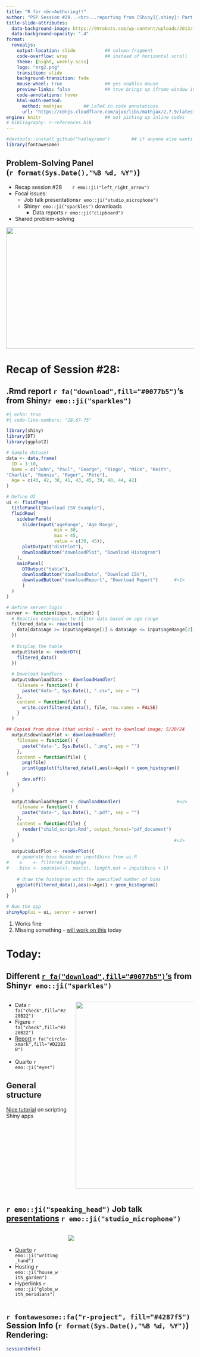 ```yaml
---
title: "R for <br>Authoring!!" 
author: "PSP Session #29...<br>...reporting from [Shiny]{.shiny}: Part II"
title-slide-attributes: 
  data-background-image: https://99robots.com/wp-content/uploads/2013/10/6-Copywriting-Tips-That-Will-Boost-Your-Conversion-Rates-scaled.jpg
  data-background-opacity: ".4"
format:
  revealjs:
    output-location: slide           ## column-fragment
    code-overflow: wrap              ## instead of horizontal scroll
    theme: [night, weekly.scss]
    logo: "erg2.png"
    transition: slide
    background-transition: fade
    mouse-wheel: true                ## yes enables mouse
    preview-links: false             ## true brings up iframe window instead of "site"
    code-annotations: hover 
    html-math-method: 
      method: mathjax        ## LaTeX in code annotations
      url: "https://cdnjs.cloudflare.com/ajax/libs/mathjax/2.7.9/latest.js?config=TeX-MML-AM_CHTML"
engine: knitr                        ## not picking up inline codes
# bibliography: r-references.bib
---
```


```r
#devtools::install_github("hadley/emo")        ## if anyone else wants to render
library(fontawesome)
```

## Problem-Solving Panel <br>(`r format(Sys.Date(),"%B %d, %Y")`)

::: {layout="[80,20]"}
::: first-column
-   Recap session #28&nbsp;&nbsp;&nbsp;&nbsp;&nbsp;&nbsp;&nbsp;`r emo::ji("left_right_arrow")`
-   Focal issues:
    - Job talk presentations`r emo::ji("studio_microphone")` 
    - [Shiny]{.shiny}`r emo::ji("sparkles")` downloads
      - Data reports `r emo::ji("clipboard")`
-   Shared problem-solving
:::

::: second-column
:::
:::

![](img/title28.JPG){.absolute top="170" right="-120" width="550" height="325"}

# Recap of Session #28: 

## .Rmd report `r fa("download",fill="#0077b5")`'s from [Shiny]{.shiny}`r emo::ji("sparkles")` 

```r
#| echo: true
#| code-line-numbers: "28,67-75"

library(shiny)
library(DT)
library(ggplot2)

# Sample dataset
data <- data.frame(
  ID = 1:10,
  Name = c("John", "Paul", "George", "Ringo", "Mick", "Keith",
"Charlie", "Ronnie", "Roger", "Pete"),
  Age = c(40, 42, 38, 41, 43, 45, 39, 40, 44, 42)
)

# Define UI
ui <- fluidPage(
  titlePanel("Download CSV Example"),
  fluidRow(
    sidebarPanel(
      sliderInput('ageRange', 'Age Range', 
                  min = 30, 
                  max = 45, 
                  value = c(30, 45)),
      plotOutput("distPlot"),
      downloadButton("downloadPlot", "Download Histogram")
    ),
    mainPanel(
      DTOutput("table"),
      downloadButton("downloadData", "Download CSV"),
      downloadButton("downloadReport", "Download Report")      #<1>
      )
  )
)

# Define server logic
server <- function(input, output) {
  # Reactive expression to filter data based on age range
  filtered_data <- reactive({
    data[data$Age >= input$ageRange[1] & data$Age <= input$ageRange[2], ]
  })
  
  # Display the table
  output$table <- renderDT({
    filtered_data()
  })
  
  # Download handlers
  output$downloadData <- downloadHandler(
    filename = function() {
      paste("data-", Sys.Date(), ".csv", sep = "")
    },
    content = function(file) {
      write.csv(filtered_data(), file, row.names = FALSE)
    }
  )

## Copied from above (that works) - want to download image; 5/28/24
  output$downloadPlot <- downloadHandler(          
    filename = function() {
      paste("data-", Sys.Date(), ".png", sep = "")
    },
    content = function(file) {
      png(file)
      print(ggplot(filtered_data(),aes(x=Age)) + geom_histogram()
)
      dev.off()
    }
  )
  
  output$downloadReport <- downloadHandler(                     #<2>
    filename = function() {
      paste("data-", Sys.Date(), ".pdf", sep = "")
    },
    content = function(file) {
      render("child_script.Rmd", output_format="pdf_document")
    }
  )                                                            #<2>
  
  output$distPlot <- renderPlot({
    # generate bins based on input$bins from ui.R
#    x    <- filtered_data$Age
#    bins <- seq(min(x), max(x), length.out = input$bins + 1)
    
    # draw the histogram with the specified number of bins
    ggplot(filtered_data(),aes(x=Age)) + geom_histogram()
  })
}

# Run the app
shinyApp(ui = ui, server = server)
```
1. Works fine
2. Missing something - [will work on this](https://stackoverflow.com/questions/65786335/how-can-you-make-customized-downloadable-reports-in-r-shiny) today

# Today: 

## Different [`r fa("download",fill="#0077b5")`'s](https://mastering-shiny.org/action-transfer.html) from [Shiny]{.shiny}`r emo::ji("sparkles")`

:::: {.columns}
::: {.column width="30%"}
+ Data `r fa("check",fill="#228B22")`
+ Figure `r fa("check",fill="#228B22")`
+ [Report](https://stackoverflow.com/questions/65786335/how-can-you-make-customized-downloadable-reports-in-r-shiny) `r fa("circle-xmark",fill="#D22B2B")`
<br>
<br>
+ Quarto `r emo::ji("eyes")`

::: {.callout-tip}
## General structure 

[Nice tutorial](https://tilburgsciencehub.com/topics/visualization/data-visualization/dashboarding/shiny-apps/) on scripting [Shiny]{.shiny2} apps
:::

:::

::: {.column width="60%"}
![](https://cdnwebsite.databox.com/wp-content/uploads/2023/11/30094738/HS-for-CS-1000x554.png){.absolute height="500" right="-200"}

:::
::::

## `r emo::ji("speaking_head")` Job talk [presentations](https://quarto.org/docs/presentations/) `r emo::ji("studio_microphone")`

:::: {.columns}
::: {.column width="30%"}
<br>

+ [Quarto](https://quarto.org/docs/presentations/revealjs/presenting.html) `r emo::ji("writing_hand")`
+ Hosting `r emo::ji("house_with_garden")`
+ Hyperlinks `r emo::ji("globe_with_meridians")`
:::

::: {.column width="70%"}

[![](https://static1.squarespace.com/static/555fc0a0e4b0c18afa3bbf8d/5564f3fae4b095c0ebcf9b25/61b92b87e498486daef126d0/1639526020423/seminar-photo.jpg?format=1500w)](https://apreshill.github.io/ohsu-biodatavis/slides.html#1)
:::
:::

## `r fontawesome::fa("r-project", fill="#4287f5")` Session Info (`r format(Sys.Date(),"%B %d, %Y")`) Rendering:

```r
sessionInfo()
```

